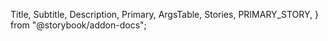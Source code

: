 

  Title,
  Subtitle,
  Description,
  Primary,
  ArgsTable,
  Stories,
  PRIMARY_STORY,
} from "@storybook/addon-docs";

<Meta name="Wizard Step Overview" of={ComponentStories} />

<header>
  <span className="sb-ui5-title">
    <Title />
  </span>
  {componentInfo.since && (
    <span className="sb-ui5-component-heading-since">
      <b>v{componentInfo.since}</b>
    </span>
  )}
</header>
<div className="sb-ui5-component-package">
  <b>{componentInfo.package}</b>
</div>
<h2 className="sb-ui5-control-tag">&lt;{componentInfo.tagName}&gt;</h2>
<Subtitle />
<Description />
<br />
<Primary />
<ArgsTable story={PRIMARY_STORY} />
{!componentInfo.showDefaultStoryOnly && <Stories />}
<Footer />

